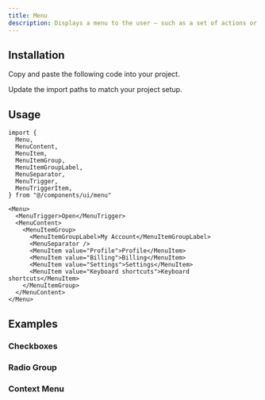 ```yaml
---
title: Menu
description: Displays a menu to the user — such as a set of actions or functions — triggered by a button.
---
```


<ComponentPreview name="menu" />

## Installation

<ComponentInstall>

<Fragment slot="manual">

<Steps>

<Step>Copy and paste the following code into your project.</Step>

<ComponentSource path="registry/default/ui/menu.tsx" />

<Step>Update the import paths to match your project setup.</Step>

</Steps>

</Fragment>

</ComponentInstall>

## Usage

```tsx
import {
  Menu,
  MenuContent,
  MenuItem,
  MenuItemGroup,
  MenuItemGroupLabel,
  MenuSeparator,
  MenuTrigger,
  MenuTriggerItem,
} from "@/components/ui/menu"
```

```tsx
<Menu>
  <MenuTrigger>Open</MenuTrigger>
  <MenuContent>
    <MenuItemGroup>
      <MenuItemGroupLabel>My Account</MenuItemGroupLabel>
      <MenuSeparator />
      <MenuItem value="Profile">Profile</MenuItem>
      <MenuItem value="Billing">Billing</MenuItem>
      <MenuItem value="Settings">Settings</MenuItem>
      <MenuItem value="Keyboard shortcuts">Keyboard shortcuts</MenuItem>
    </MenuItemGroup>
  </MenuContent>
</Menu>
```

## Examples

### Checkboxes

<ComponentPreview name="menu-checkboxes" />

### Radio Group

<ComponentPreview name="menu-radio-group" />

### Context Menu

<ComponentPreview
  name="context-menu"
  description="Displays a menu to the user — such as a set of actions or functions — triggered by a button."
/>
